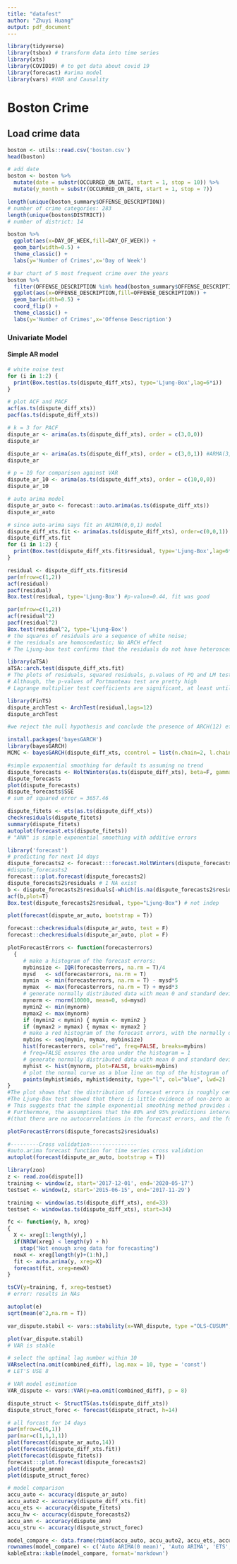 ```yaml
---
title: "datafest"
author: "Zhuyi Huang"
output: pdf_document
---
```

```r
library(tidyverse)
library(tsbox) # transform data into time series
library(xts)
library(COVID19) # to get data about covid 19
library(forecast) #arima model
library(vars) #VAR and Causality
```

# Boston Crime
## Load crime data
```r
boston <- utils::read.csv('boston.csv')
head(boston)

# add date
boston <- boston %>%
  mutate(date = substr(OCCURRED_ON_DATE, start = 1, stop = 10)) %>%
  mutate(y_month = substr(OCCURRED_ON_DATE, start = 1, stop = 7))

```

```r
length(unique(boston_summary$OFFENSE_DESCRIPTION))
# number of crime categories: 283
length(unique(boston$DISTRICT))
# number of district: 14

boston %>%
  ggplot(aes(x=DAY_OF_WEEK,fill=DAY_OF_WEEK)) +
  geom_bar(width=0.5) + 
  theme_classic() +
  labs(y='Number of Crimes',x='Day of Week')

```

```r
# bar chart of 5 most frequent crime over the years
boston %>%
  filter(OFFENSE_DESCRIPTION %in% head(boston_summary$OFFENSE_DESCRIPTION, 5)) %>%
  ggplot(aes(x=OFFENSE_DESCRIPTION,fill=OFFENSE_DESCRIPTION)) +
  geom_bar(width=0.5) +
  coord_flip() +
  theme_classic() +
  labs(y='Number of Crimes',x='Offense Description')
```

### Univariate Model
#### Simple AR model
```r
# white noise test
for (i in 1:2) {
  print(Box.test(as.ts(dispute_diff_xts), type='Ljung-Box',lag=6*i))
}

# plot ACF and PACF
acf(as.ts(dispute_diff_xts))
pacf(as.ts(dispute_diff_xts))

# k = 3 for PACF
dispute_ar <- arima(as.ts(dispute_diff_xts), order = c(3,0,0))
dispute_ar

dispute_ar <- arima(as.ts(dispute_diff_xts), order = c(3,0,1)) #ARMA(3,1) is better than above
dispute_ar

# p = 10 for comparison against VAR
dispute_ar_10 <- arima(as.ts(dispute_diff_xts), order = c(10,0,0))
dispute_ar_10

# auto arima model
dispute_ar_auto <- forecast::auto.arima(as.ts(dispute_diff_xts)) 
dispute_ar_auto

# since auto-arima says fit an ARIMA(0,0,1) model
dispute_diff_xts.fit <- arima(as.ts(dispute_diff_xts), order=c(0,0,1))
dispute_diff_xts.fit
for (i in 1:2) {
  print(Box.test(dispute_diff_xts.fit$residual, type='Ljung-Box',lag=6*i))
}

residual <- dispute_diff_xts.fit$resid
par(mfrow=c(1,2))
acf(residual)
pacf(residual)
Box.test(residual, type='Ljung-Box') #p-value=0.44, fit was good

par(mfrow=c(1,2))
acf(residual^2)
pacf(residual^2)
Box.test(residual^2, type='Ljung-Box') 
# the squares of residuals are a sequence of white noise; 
# the residuals are homoscedastic; No ARCH effect
# The Ljung-box test confirms that the residuals do not have heteroscedasticity because the p-values are very large.
```
```r
library(aTSA)
aTSA::arch.test(dispute_diff_xts.fit)
# The plots of residuals, squared residuals, p.values of PQ and LM tests 
# Although, the p-values of Portmanteau test are pretty high
# Lagrange multiplier test coefficients are significant, at least until lag 8

library(FinTS)
dispute_archTest <- ArchTest(residual,lags=12)
dispute_archTest

#we reject the null hypothesis and conclude the presence of ARCH(12) effects.
```

```r
install.packages('bayesGARCH')
library(bayesGARCH)
MCMC <- bayesGARCH(dispute_diff_xts, ccontrol = list(n.chain=2, l.chain=100))

```

```r
#simple exponential smoothing for default ts assuming no trend
dispute_forecasts <- HoltWinters(as.ts(dispute_diff_xts), beta=F, gamma=F,l.start = -10)
dispute_forecasts
plot(dispute_forecasts)
dispute_forecasts$SSE
# sum of squared error = 3657.46

dispute_fitets <- ets(as.ts(dispute_diff_xts))
checkresiduals(dispute_fitets)
summary(dispute_fitets)
autoplot(forecast.ets(dispute_fitets))
# "ANN" is simple exponential smoothing with additive errors

library('forecast')
# predicting for next 14 days
dispute_forecasts2 <- forecast:::forecast.HoltWinters(dispute_forecasts, h=14)
#dispute_forecasts2
forecast:::plot.forecast(dispute_forecasts2)
dispute_forecasts2$residuals # 1 NA exist
b <- dispute_forecasts2$residuals[-which(is.na(dispute_forecasts2$residuals))]
acf(b,plot=T)
Box.test(dispute_forecasts2$residual, type="Ljung-Box") # not indep

plot(forecast(dispute_ar_auto, bootstrap = T))

forecast::checkresiduals(dispute_ar_auto, test = F)
forecast::checkresiduals(dispute_ar_auto, plot = F)
```

```r
plotForecastErrors <- function(forecasterrors)
  {
     # make a histogram of the forecast errors:
     mybinsize <- IQR(forecasterrors, na.rm = T)/4
     mysd   <- sd(forecasterrors, na.rm = T)
     mymin  <- min(forecasterrors, na.rm = T) - mysd*5
     mymax  <- max(forecasterrors, na.rm = T) + mysd*3
     # generate normally distributed data with mean 0 and standard deviation mysd
     mynorm <- rnorm(10000, mean=0, sd=mysd)
     mymin2 <- min(mynorm)
     mymax2 <- max(mynorm)
     if (mymin2 < mymin) { mymin <- mymin2 }
     if (mymax2 > mymax) { mymax <- mymax2 }
     # make a red histogram of the forecast errors, with the normally distributed data overlaid:
     mybins <- seq(mymin, mymax, mybinsize)
     hist(forecasterrors, col="red", freq=FALSE, breaks=mybins)
     # freq=FALSE ensures the area under the histogram = 1
     # generate normally distributed data with mean 0 and standard deviation mysd
     myhist <- hist(mynorm, plot=FALSE, breaks=mybins)
     # plot the normal curve as a blue line on top of the histogram of forecast errors:
     points(myhist$mids, myhist$density, type="l", col="blue", lwd=2)
}
#The plot shows that the distribution of forecast errors is roughly centred on zero, and is more or less normally distributed.
#The Ljung-Box test showed that there is little evidence of non-zero autocorrelations in the in-sample forecast errors, and the distribution of forecast errors seems to be normally distributed with mean zero. 
# This suggests that the simple exponential smoothing method provides an adequate predictive model for water usage. 
# Furthermore, the assumptions that the 80% and 95% predictions intervals were based upon
#(that there are no autocorrelations in the forecast errors, and the forecast errors are normally distributed with mean zero and constant variance) are probably valid.

plotForecastErrors(dispute_forecasts2$residuals)
```

```r
#---------Cross validation---------------
#auto.arima forecast function for time series cross validation
autoplot(forecast(dispute_ar_auto, bootstrap = T))

library(zoo)
z <- read.zoo(dispute[])
training <- window(z, start='2017-12-01', end='2020-05-17')
testset <- window(z, start='2015-06-15', end='2017-11-29')

training <- window(as.ts(dispute_diff_xts), end=33)
testset <- window(as.ts(dispute_diff_xts), start=34)

fc <- function(y, h, xreg)
{
  X <- xreg[1:length(y),]
  if(NROW(xreg) < length(y) + h)
    stop("Not enough xreg data for forecasting")
  newX <- xreg[length(y)+(1:h),]
  fit <- auto.arima(y, xreg=X)
  forecast(fit, xreg=newX)
}

tsCV(y=training, f, xreg=testset)
# error: results in NAs 

autoplot(e)
sqrt(mean(e^2,na.rm = T))
```


```r
var_dispute.stabil <- vars::stability(x=VAR_dispute, type ="OLS-CUSUM", h = 0.15, dynamic = FALSE, rescale = TRUE)

plot(var_dispute.stabil)
# VAR is stable
```

```r
# select the optimal lag number within 10
VARselect(na.omit(combined_diff), lag.max = 10, type = 'const')
# LET'S USE 8

# VAR model estimation
VAR_dispute <- vars::VAR(y=na.omit(combined_diff), p = 8)
```

```r
dispute_struct <- StructTS(as.ts(dispute_diff_xts))
dispute_struct_forec <- forecast(dispute_struct, h=14)

# all forcast for 14 days
par(mfrow=c(6,1))
par(mar=c(1,1,1,1))
plot(forecast(dispute_ar_auto,14))
plot(forecast(dispute_diff_xts.fit))
plot(forecast(dispute_fitets))
forecast:::plot.forecast(dispute_forecasts2)
plot(dispute_annm)
plot(dispute_struct_forec)
```

```r
# model comparison
accu_auto <- accuracy(dispute_ar_auto)
accu_auto2 <- accuracy(dispute_diff_xts.fit)
accu_ets <- accuracy(dispute_fitets)
accu_hw <- accuracy(dispute_forecasts2)
accu_ann <- accuracy(dispute_ann)
accu_stru <- accuracy(dispute_struct_forec)

model_compare <- data.frame(rbind(accu_auto, accu_auto2, accu_ets, accu_hw, accu_ann, accu_stru))
rownames(model_compare) <- c('Auto ARIMA(0 mean)', 'Auto ARIMA', 'ETS','HoltWinters', 'Neural Net', 'Structural')
kableExtra::kable(model_compare, format='markdown')
```





